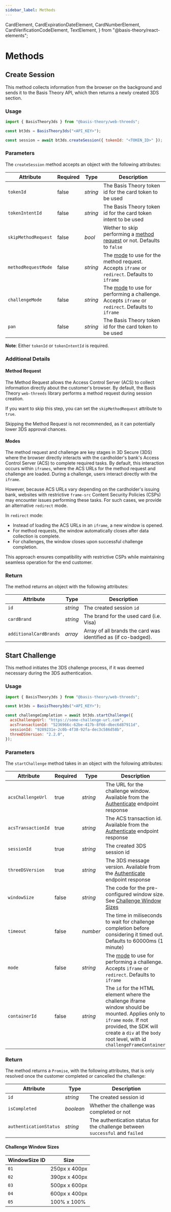 ```yaml
---
sidebar_label: Methods
---
```


  CardElement,
  CardExpirationDateElement,
  CardNumberElement,
  CardVerificationCodeElement,
  TextElement,
} from "@basis-theory/react-elements";

# Methods

## Create Session

This method collects information from the browser on the background and sends it to the Basis Theory API, which then returns a newly created 3DS section.

### Usage

```javascript showLineNumbers
import { BasisTheory3ds } from "@basis-theory/web-threeds";

const bt3ds = BasisTheory3ds("<API_KEY>");

const session = await bt3ds.createSession({ tokenId: "<TOKEN_ID>" });
```

### Parameters
The `createSession` method accepts an object with the following attributes:

| Attribute           | Required | Type     | Description                                                                                                     |
|---------------------|----------|----------|-----------------------------------------------------------------------------------------------------------------|
| `tokenId`           | false    | _string_ | The Basis Theory token id for the card token to be used                                                         |
| `tokenIntentId`     | false    | _string_ | The Basis Theory token id for the card token intent to be used                                                  |
| `skipMethodRequest` | false    | _bool_   | Wether to skip performing a [method request](#method-request) or not. Defaults to `false`                       |
| `methodRequestMode` | false    | _string_ | The [mode](#modes) to use for the method request. Accepts `iframe` or `redirect`. Defaults to `iframe`          |
| `challengeMode`     | false    | _string_ | The [mode](#modes) to use for performing a challenge. Accepts `iframe` or `redirect`. Defaults to `iframe`  |
| `pan`               | false    | _string_ | <Deprecated/> The Basis Theory token id for the card token to be used                                           |

**Note**: Either `tokenId` or `tokenIntentId` is required.

### Additional Details

#### Method Request

The Method Request allows the Access Control Server (ACS) to collect information directly about the customer's browser.
By default, the Basis Theory `web-threeds` library performs a method request during session creation.

If you want to skip this step, you can set the `skipMethodRequest` attribute to `true`.

<Alert type={Alerts.WARNING}>Skipping the Method Request is not recommended, as it can potentially lower 3DS approval chances.</Alert>

#### Modes

The method request and challenge are key stages in 3D Secure (3DS) where the browser directly interacts with the cardholder's bank's Access Control Server (ACS) to complete required tasks.
By default, this interaction occurs within `iframes`, where the ACS URLs for the method request and challenge are loaded. During a challenge, users interact directly with the `iframe`.

However, because ACS URLs vary depending on the cardholder's issuing bank, websites with restrictive `frame-src` Content Security Policies (CSPs) may encounter issues performing these tasks.
For such cases, we provide an alternative `redirect` mode.

In `redirect` mode:
* Instead of loading the ACS URLs in an `iframe`, a new window is opened.
* For method requests, the window automatically closes after data collection is complete.
* For challenges, the window closes upon successful challenge completion.

This approach ensures compatibility with restrictive CSPs while maintaining seamless operation for the end customer.

### Return

The method returns an object with the following attributes:

| Attribute              | Type     | Description                                                    |
|------------------------|----------|----------------------------------------------------------------|
| `id`                   | _string_ | The created session `id`                                       |
| `cardBrand`            | _string_ | The brand for the used card (i.e. Visa)                        |
| `additionalCardBrands` | _array_  | Array of all brands the card was identified as (if co-badged). |

## Start Challenge

This method initiates the 3DS challenge process, if it was deemed necessary during the 3DS authentication.

### Usage

```javascript showLineNumbers
import { BasisTheory3ds } from "@basis-theory/web-threeds";

const bt3ds = BasisTheory3ds("<API_KEY>");

const challengeCompletion = await bt3ds.startChallenge({
  acsChallengeUrl: "https://some-challenge-url.com",
  acsTransactionId: "5236966c-62be-417b-8f66-dbec6d87911d",
  sessionId: "9289231e-2c0b-4f38-92fa-dec3c586d58b",
  threeDSVersion: "2.2.0",
});
```

### Parameters

The `startChallenge` method takes in an object with the following attributes:

| Attribute          | Required | Type     | Description                                                                                                                        |
|--------------------|----------|----------|------------------------------------------------------------------------------------------------------------------------------------|
| `acsChallengeUrl`  | true     | _string_ | The URL for the challenge window. Available from the [Authenticate](/docs/api/3ds/sessions#authenticate-session) endpoint response |
| `acsTransactionId` | true     | _string_ | The ACS transaction id. Available from the [Authenticate](/docs/api/3ds/sessions#authenticate-session) endpoint response           |
| `sessionId`        | true     | _string_ | The created 3DS session id                                                                                                         |
| `threeDSVersion`   | true     | _string_ | The 3DS message version. Available from the [Authenticate](/docs/api/3ds/sessions#authenticate-session) endpoint response          |
| `windowSize`       | false    | _string_ | The code for the pre-configured window size. See [Challenge Window Sizes](#challenge-window-sizes)                                 |
| `timeout`          | false    | _number_ | The time in miliseconds to wait for challenge completion before considering it timed out. Defaults to 60000ms (1 minute)           |
| `mode`             | false    | _string_ | The [mode](#modes) to use for performing a challenge. Accepts `iframe` or `redirect`. Defaults to `iframe`                         |
| `containerId`      | false    | _string_ | The `id` for the HTML element where the challenge iframe window should be mounted. Applies only to `iframe` `mode`. If not provided, the SDK will create a `div` at the `body` root level, with id `challengeFrameContainer` |

### Return
The method returns a `Promise`, with the following attributes, that is only resolved once the customer completed or cancelled the challenge:

| Attribute              | Type      | Description                                                                   |
|------------------------|-----------|-------------------------------------------------------------------------------|
| `id`                   | _string_  | The created session id                                                        |
| `isCompleted`          | _boolean_ | Whether the challenge was completed or not                                    |
| `authenticationStatus` | _string_  | The authentication status for the challenge between `successful` and `failed` |


#### Challenge Window Sizes

| WindowSize ID | Size          |
|---------------|---------------|
| `01`          | 250px x 400px |
| `02`          | 390px x 400px |
| `03`          | 500px x 600px |
| `04`          | 600px x 400px |
| `05`          | 100% x 100%   |
